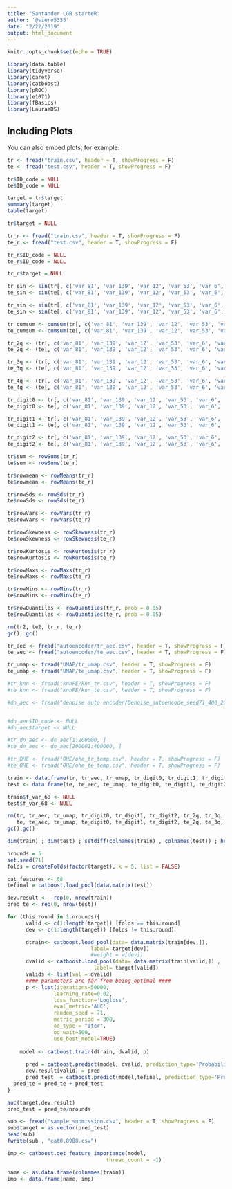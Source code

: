 ```yaml
---
title: "Santander LGB starteR"
author: '@siero5335'
date: "2/22/2019"
output: html_document
---
```


```r
knitr::opts_chunk$set(echo = TRUE)
```

```r
library(data.table)
library(tidyverse)
library(caret)
library(catboost)
library(pROC)
library(e1071)
library(fBasics)
library(LauraeDS)
```

## Including Plots

You can also embed plots, for example:

```r
tr <- fread("train.csv", header = T, showProgress = F)
te <- fread("test.csv", header = T, showProgress = F)
```


```r
tr$ID_code = NULL
te$ID_code = NULL

target = tr$target
summary(target)
table(target)

tr$target = NULL
```

```r
tr_r <- fread("train.csv", header = T, showProgress = F)
te_r <- fread("test.csv", header = T, showProgress = F)

tr_r$ID_code = NULL
te_r$ID_code = NULL

tr_r$target = NULL

tr_sin <- sin(tr[, c('var_81', 'var_139', 'var_12', 'var_53', 'var_6', 'var_110', 'var_146', 'var_26', 'var_174', 'var_76', 'var_22')])
te_sin <- sin(te[, c('var_81', 'var_139', 'var_12', 'var_53', 'var_6', 'var_110', 'var_146', 'var_26', 'var_174', 'var_76', 'var_22')])

tr_sin <- sin(tr[, c('var_81', 'var_139', 'var_12', 'var_53', 'var_6', 'var_110', 'var_146', 'var_26', 'var_174', 'var_76', 'var_22')])
te_sin <- sin(te[, c('var_81', 'var_139', 'var_12', 'var_53', 'var_6', 'var_110', 'var_146', 'var_26', 'var_174', 'var_76', 'var_22')])

tr_cumsum <- cumsum(tr[, c('var_81', 'var_139', 'var_12', 'var_53', 'var_6', 'var_110', 'var_146', 'var_26', 'var_174', 'var_76', 'var_22')])
te_cumsum <- cumsum(te[, c('var_81', 'var_139', 'var_12', 'var_53', 'var_6', 'var_110', 'var_146', 'var_26', 'var_174', 'var_76', 'var_22')])

tr_2q <- (tr[, c('var_81', 'var_139', 'var_12', 'var_53', 'var_6', 'var_110', 'var_146', 'var_26', 'var_174', 'var_76', 'var_22')])^2
te_2q <- (te[, c('var_81', 'var_139', 'var_12', 'var_53', 'var_6', 'var_110', 'var_146', 'var_26', 'var_174', 'var_76', 'var_22')])^2

tr_3q <- (tr[, c('var_81', 'var_139', 'var_12', 'var_53', 'var_6', 'var_110', 'var_146', 'var_26', 'var_174', 'var_76', 'var_22')])^3
te_3q <- (te[, c('var_81', 'var_139', 'var_12', 'var_53', 'var_6', 'var_110', 'var_146', 'var_26', 'var_174', 'var_76', 'var_22')])^3

tr_4q <- (tr[, c('var_81', 'var_139', 'var_12', 'var_53', 'var_6', 'var_110', 'var_146', 'var_26', 'var_174', 'var_76', 'var_22')])^4
te_4q <- (te[, c('var_81', 'var_139', 'var_12', 'var_53', 'var_6', 'var_110', 'var_146', 'var_26', 'var_174', 'var_76', 'var_22')])^4

tr_digit0 <- tr[, c('var_81', 'var_139', 'var_12', 'var_53', 'var_6', 'var_110', 'var_146', 'var_26', 'var_174', 'var_76', 'var_22')] %>% round()
te_digit0 <- te[, c('var_81', 'var_139', 'var_12', 'var_53', 'var_6', 'var_110', 'var_146', 'var_26', 'var_174', 'var_76', 'var_22')] %>% round()

tr_digit1 <- tr[, c('var_81', 'var_139', 'var_12', 'var_53', 'var_6', 'var_110', 'var_146', 'var_26', 'var_174', 'var_76', 'var_22')] %>% round(1)
te_digit1 <- te[, c('var_81', 'var_139', 'var_12', 'var_53', 'var_6', 'var_110', 'var_146', 'var_26', 'var_174', 'var_76', 'var_22')] %>% round(1)

tr_digit2 <- tr[, c('var_81', 'var_139', 'var_12', 'var_53', 'var_6', 'var_110', 'var_146', 'var_26', 'var_174', 'var_76', 'var_22')] %>% round(2)
te_digit2 <- te[, c('var_81', 'var_139', 'var_12', 'var_53', 'var_6', 'var_110', 'var_146', 'var_26', 'var_174', 'var_76', 'var_22')] %>% round(2)
```

```r
tr$sum <- rowSums(tr_r)
te$sum <- rowSums(te_r)

tr$rowmean <- rowMeans(tr_r)
te$rowmean <- rowMeans(te_r)

tr$rowSds <- rowSds(tr_r)
te$rowSds <- rowSds(te_r)

tr$rowVars <- rowVars(tr_r)
te$rowVars <- rowVars(te_r)

tr$rowSkewness <- rowSkewness(tr_r)
te$rowSkewness <- rowSkewness(te_r)

tr$rowKurtosis <- rowKurtosis(tr_r)
te$rowKurtosis <- rowKurtosis(te_r)

tr$rowMaxs <- rowMaxs(tr_r)
te$rowMaxs <- rowMaxs(te_r)

tr$rowMins <- rowMins(tr_r)
te$rowMins <- rowMins(te_r)

tr$rowQuantiles <- rowQuantiles(tr_r, prob = 0.05)
te$rowQuantiles <- rowQuantiles(te_r, prob = 0.05)

rm(tr2, te2, tr_r, te_r)
gc(); gc()
```

```r
tr_aec <- fread("autoencoder/tr_aec.csv", header = T, showProgress = F)
te_aec <- fread("autoencoder/te_aec.csv", header = T, showProgress = F)

tr_umap <- fread("UMAP/tr_umap.csv", header = T, showProgress = F)
te_umap <- fread("UMAP/te_umap.csv", header = T, showProgress = F)

#tr_knn <- fread("knnFE/knn_tr.csv", header = T, showProgress = F)
#te_knn <- fread("knnFE/knn_te.csv", header = T, showProgress = F)

#dn_aec <- fread("denoise auto encoder/Denoise_autoencode_seed71_400_200_512_500.csv", header = T, showProgress = F)


#dn_aec$ID_code <- NULL
#dn_aec$target <- NULL

#tr_dn_aec <- dn_aec[1:200000, ]
#te_dn_aec <- dn_aec[200001:400000, ]

#tr_OHE <- fread("OHE/ohe_tr_temp.csv", header = T, showProgress = F)
#te_OHE <- fread("OHE/ohe_te_temp.csv", header = T, showProgress = F)

train <- data.frame(tr, tr_aec, tr_umap, tr_digit0, tr_digit1, tr_digit2, tr_2q, tr_3q, tr_4q, tr_cumsum, tr_sin)
test <- data.frame(te, te_aec, te_umap, te_digit0, te_digit1, te_digit2, te_2q, te_3q, te_4q, te_cumsum, te_sin)

train$f_var_68 <- NULL
test$f_var_68 <- NULL

rm(tr, tr_aec, tr_umap, tr_digit0, tr_digit1, tr_digit2, tr_2q, tr_3q, tr_4q, tr_cumsum, tr_sin, 
   te, te_aec, te_umap, te_digit0, te_digit1, te_digit2, te_2q, te_3q, te_4q, te_cumsum, te_sin)
gc();gc()
```

```r
dim(train) ; dim(test) ; setdiff(colnames(train) , colnames(test)) ; head(train) ; head(test)
```

```r
nrounds = 5
set.seed(71)
folds = createFolds(factor(target), k = 5, list = FALSE)
```

```r
cat_features <- 68
tefinal = catboost.load_pool(data.matrix(test))
```

```r
dev.result <-  rep(0, nrow(train)) 
pred_te <- rep(0, nrow(test))

for (this.round in 1:nrounds){      
      valid <- c(1:length(target)) [folds == this.round]
      dev <- c(1:length(target)) [folds != this.round]

      dtrain<- catboost.load_pool(data= data.matrix(train[dev,]), 
                           label= target[dev])
                           #weight = w[dev])
      dvalid <- catboost.load_pool(data= data.matrix(train[valid,]) , 
                            label= target[valid])
      valids <- list(val = dvalid)
      #### parameters are far from being optimal ####  
      p <- list(iterations=50000,
               learning_rate=0.02,
               loss_function='Logloss',
               eval_metric='AUC',
               random_seed = 71,
               metric_period = 300,
               od_type = "Iter",
               od_wait=500,
               use_best_model=TRUE)
    
    model <- catboost.train(dtrain, dvalid, p)
    
      pred = catboost.predict(model, dvalid, prediction_type='Probability')
      dev.result[valid] = pred  
      pred_test  = catboost.predict(model,tefinal, prediction_type='Probability')
  pred_te = pred_te + pred_test
}
```

```r
auc(target,dev.result)
pred_test = pred_te/nrounds
```

```r
sub <- fread("sample_submission.csv", header = T, showProgress = F)
sub$target = as.vector(pred_test)
head(sub)
fwrite(sub , "cat0.8988.csv")
```  

```r
imp <- catboost.get_feature_importance(model, 
                                thread_count = -1)
```  


```r
name <- as.data.frame(colnames(train))
imp <- data.frame(name, imp)
```  